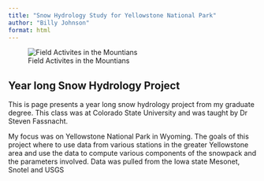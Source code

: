 ```yaml
---
title: "Snow Hydrology Study for Yellowstone National Park"
author: "Billy Johnson"
format: html
---
```


![Field Activites in the Mountians](Images/skinning.jpeg)

## Year long Snow Hydrology Project

This is page presents a year long snow hydrology project from my graduate degree. This class was at Colorado State University and was taught by Dr Steven Fassnacht.

My focus was on Yellowstone National Park in Wyoming. The goals of this project where to use data from various stations in the greater Yellowstone area and use the data to compute various components of the snowpack and the parameters involved. Data was pulled from the Iowa state Mesonet, Snotel and USGS
